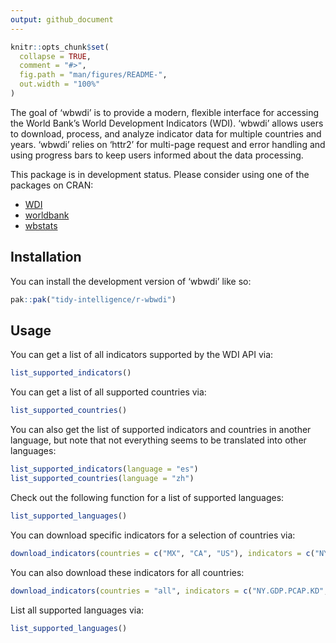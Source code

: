 ```yaml
---
output: github_document
---
```


<!-- README.md is generated from README.Rmd. Please edit that file -->

```r
knitr::opts_chunk$set(
  collapse = TRUE,
  comment = "#>",
  fig.path = "man/figures/README-",
  out.width = "100%"
)
```

The goal of 'wbwdi' is to provide a modern, flexible interface for accessing the World Bank’s World Development Indicators (WDI). 'wbwdi' allows users to download, process, and analyze indicator data for multiple countries and years. 'wbwdi' relies on 'httr2' for multi-page request and error handling and using progress bars to keep users informed about the data processing.

This package is in development status. Please consider using one of the packages on CRAN:

- [WDI](https://cran.r-project.org/web/packages/WDI/index.html)
- [worldbank](https://cran.r-project.org/web/packages/worldbank/index.html)
- [wbstats](https://cran.r-project.org/web/packages/wbstats/index.html)

## Installation

You can install the development version of 'wbwdi' like so:

``` r
pak::pak("tidy-intelligence/r-wbwdi")
```

## Usage

You can get a list of all indicators supported by the WDI API via:

```r
list_supported_indicators()
```

You can get a list of all supported countries via:

```r
list_supported_countries()
```

You can also get the list of supported indicators and countries in another language, but note that not everything seems to be translated into other languages:

```r
list_supported_indicators(language = "es")
list_supported_countries(language = "zh")
```

Check out the following function for a list of supported languages:

```r
list_supported_languages()
```

You can download specific indicators for a selection of countries via:

```r
download_indicators(countries = c("MX", "CA", "US"), indicators = c("NY.GDP.PCAP.KD", "SP.POP.TOTL"))
```

You can also download these indicators for all countries:

```r
download_indicators(countries = "all", indicators = c("NY.GDP.PCAP.KD", "SP.POP.TOTL"))
```

List all supported languages via:

```r
list_supported_languages()
```
